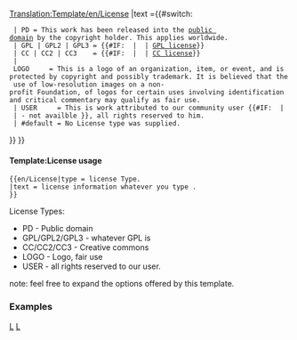 <noinclude>[[Translation:Template/en/License]]</noinclude><includeonly>{{en/Ambox| type  = notice
| image ={{#switch: {{{type|}}}
  | PD                =Public domain Grey.png
  | GPL | GPL2 | GPL3
  | CC | CC2 | CC3    =Copyright red.png
  | LOGO | USER       =Copyright black.png
  | #default          =Content.png}}
|text ={{#switch: {{{type|}}}
  | PD = This work has been released into the [http://en.wikipedia.org/wiki/Public_domain public domain] by the copyright holder. This applies worldwide. 
  | GPL | GPL2 | GPL3 = {{#IF: {{{text|}}} | {{{text}}} | [http://www.gnu.org/licenses/licenses.html GPL license]}}
  | CC | CC2 | CC3    = {{#IF: {{{text|}}} | {{{text}}} | [http://creativecommons.org/about/licenses CC license]}}
  | LOGO     = This is a logo of an organization, item, or event, and is protected by copyright and possibly trademark. It is believed that the use of low-resolution<!--
               -->images on a non-profit Foundation, of logos for certain uses involving identification and critical commentary may qualify as fair use.
  | USER     = This is work attributed to our community user {{#IF: {{{text|}}} | {{{text}}}| - not availble }}, all rights reserved to him.
  | #default = No License type was supplied.
}} }}</includeonly><noinclude>             

====Template:License usage====
<pre>
{{en/License|type = license Type.
|text = license information whatever you type .
}}
</pre>
License Types:
*PD            - Public domain
*GPL/GPL2/GPL3 - whatever GPL is 
*CC/CC2/CC3    - Creative commons
*LOGO          - Logo, fair use
*USER          - all rights reserved to our user.
note: feel free to expand the options offered by this template.

=== Examples ===
{{en/License|type=PD}}
{{en/License|type=GPL}}
{{en/License|type=CC}}
{{en/License|type=LOGO}}

[[Category:en/Templates|L]][[Category:en/Message boxes|L]]
</noinclude>